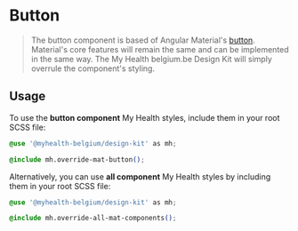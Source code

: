 
<Meta title="Components/Buttons/Button" />

# Button

> The button component is based of Angular Material's [button](https://material.angular.io/components/button). Material's core features will remain the same and can be implemented in the same way.
> The My Health belgium.be Design Kit will simply overrule the component's styling.

## Usage

To use the **button component** My Health styles, include them in your root SCSS file:

```css
@use '@myhealth-belgium/design-kit' as mh;

@include mh.override-mat-button();
```

Alternatively, you can use **all component** My Health styles by including them in your root SCSS file:

```css
@use '@myhealth-belgium/design-kit' as mh;

@include mh.override-all-mat-components();
```
